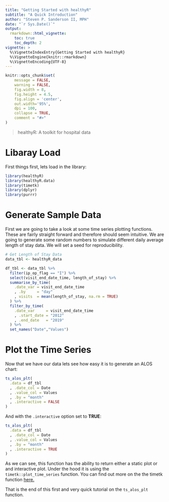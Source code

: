 ---
title: "Getting Started with healthyR"
subtitle: "A Quick Introduction"
author: "Steven P. Sanderson II, MPH"
date: "`r Sys.Date()`"
output: 
  rmarkdown::html_vignette:
    toc: true
    toc_depth: 2
vignette: >
  %\VignetteIndexEntry{Getting Started with healthyR}
  %\VignetteEngine{knitr::rmarkdown}
  %\VignetteEncoding{UTF-8}
---

```{r, echo = FALSE, message = FALSE, warning = FALSE}
knitr::opts_chunk$set(
    message = FALSE,
    warning = FALSE,
    fig.width = 8, 
    fig.height = 4.5,
    fig.align = 'center',
    out.width='95%', 
    dpi = 100,
    collapse = TRUE,
    comment = "#>"
)
```

> healthyR: A toolkit for hospital data

# Libaray Load

First things first, lets load in the library:
```{r setup, warning=FALSE, message=FALSE}
library(healthyR)
library(healthyR.data)
library(timetk)
library(dplyr)
library(purrr)
```

# Generate Sample Data

First we are going to take a look at some time series plotting functions. These
are fairly straight forward and therefore should seem intuitive. We are going
to generate some random numbers to simulate different daily average length of 
stay data. We will set a seed for reproducibility.

```{r random_los_data}
# Get Length of Stay Data
data_tbl <- healthyR_data

df_tbl <- data_tbl %>%
  filter(ip_op_flag == "I") %>%
  select(visit_end_date_time, length_of_stay) %>%
  summarise_by_time(
    .date_var = visit_end_date_time
    , .by     = "day"
    , visits  = mean(length_of_stay, na.rm = TRUE)
  ) %>%
  filter_by_time(
    .date_var     = visit_end_date_time
    , .start_date = "2012"
    , .end_date   = "2019"
  ) %>%
  set_names("Date","Values")
```

# Plot the Time Series

Now that we have our data lets see how easy it is to generate an ALOS chart:

```{r alos_plot}
ts_alos_plt(
  .data = df_tbl
  , .date_col = Date
  , .value_col = Values
  , .by = "month"
  , .interactive = FALSE
)
```

And with the `.interactive` option set to __TRUE__:

```{r alos_plot_interactive}
ts_alos_plt(
  .data = df_tbl
  , .date_col = Date
  , .value_col = Values
  , .by = "month"
  , .interactive = TRUE
)
```

As we can see, this function has the ability to return either a static plot or
and interactive plot. Under the hood it is using the `timetk::plot_time_series`
function. You can find out more on the the timetk function [here.](https://business-science.github.io/timetk/reference/plot_time_series.html)

That is the end of this first and very quick tutorial on the `ts_alos_plt` function.
